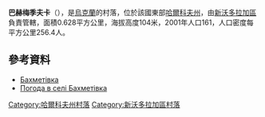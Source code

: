 {{no footnotes|time=2015-10-05T07:26:13+00:00}}
{{coord|49|47|58|N|35|50|23|E|scale:100000_region:UA|display=title}}

'''巴赫梅季夫卡'''（{{lang-uk|Бахметівка}}），是[[烏克蘭|烏克蘭]]的村落，位於該國東部[[哈爾科夫州|哈爾科夫州]]，由[[新沃多拉加區|新沃多拉加區]]負責管轄，面積0.628平方公里，海拔高度104米，2001年人口161，人口密度每平方公里256.4人。

==參考資料==
* [http://w1.c1.rada.gov.ua/pls/z7502/A005?rdat1=09.01.2009&rf7571=33818 Бахметівка]{{dead link|date=2017年12月 |bot=InternetArchiveBot |fix-attempted=yes }}
* [http://weather.in.ua/ua/har'kovskaja/742 Погода в селі Бахметівка]{{Wayback|url=http://weather.in.ua/ua/har%27kovskaja/742 |date=20160323015811 }}

{{DEFAULTSORT:Бахметівка}}
[[Category:哈爾科夫州村落|Category:哈爾科夫州村落]]
[[Category:新沃多拉加區村落|Category:新沃多拉加區村落]]


{{Kharkiv-geo-stub}}